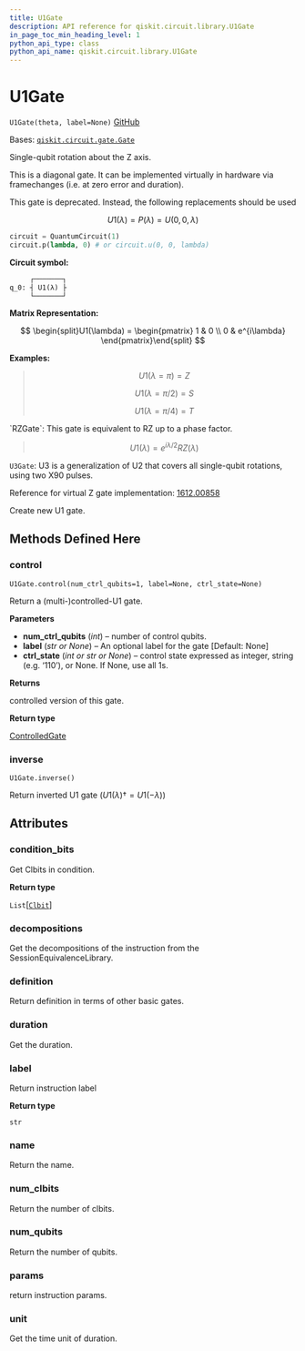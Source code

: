 ```yaml
---
title: U1Gate
description: API reference for qiskit.circuit.library.U1Gate
in_page_toc_min_heading_level: 1
python_api_type: class
python_api_name: qiskit.circuit.library.U1Gate
---
```


# U1Gate

<span id="qiskit.circuit.library.U1Gate" />

`U1Gate(theta, label=None)` [GitHub](https://github.com/qiskit/qiskit/tree/stable/0.22/qiskit/circuit/library/standard_gates/u1.py "view source code")

Bases: [`qiskit.circuit.gate.Gate`](qiskit.circuit.Gate "qiskit.circuit.gate.Gate")

Single-qubit rotation about the Z axis.

This is a diagonal gate. It can be implemented virtually in hardware via framechanges (i.e. at zero error and duration).

<Admonition title="Warning" type="caution">
  This gate is deprecated. Instead, the following replacements should be used

  $$
  U1(\lambda) = P(\lambda)= U(0,0,\lambda)
  $$

  ```python
  circuit = QuantumCircuit(1)
  circuit.p(lambda, 0) # or circuit.u(0, 0, lambda)
  ```
</Admonition>

**Circuit symbol:**

```python
     ┌───────┐
q_0: ┤ U1(λ) ├
     └───────┘
```

**Matrix Representation:**

$$
\begin{split}U1(\lambda) =
    \begin{pmatrix}
        1 & 0 \\
        0 & e^{i\lambda}
    \end{pmatrix}\end{split}
$$

**Examples:**

> $$
> U1(\lambda = \pi) = Z
> $$
>
> $$
> U1(\lambda = \pi/2) = S
> $$
>
> $$
> U1(\lambda = \pi/4) = T
> $$

<Admonition title="See also" type="note">
  `RZGate`: This gate is equivalent to RZ up to a phase factor.

  > $$
  > U1(\lambda) = e^{i{\lambda}/2} RZ(\lambda)
  > $$

  `U3Gate`: U3 is a generalization of U2 that covers all single-qubit rotations, using two X90 pulses.

  Reference for virtual Z gate implementation: [1612.00858](https://arxiv.org/abs/1612.00858)
</Admonition>

Create new U1 gate.

## Methods Defined Here

### control

<span id="qiskit.circuit.library.U1Gate.control" />

`U1Gate.control(num_ctrl_qubits=1, label=None, ctrl_state=None)`

Return a (multi-)controlled-U1 gate.

**Parameters**

*   **num\_ctrl\_qubits** (*int*) – number of control qubits.
*   **label** (*str or None*) – An optional label for the gate \[Default: None]
*   **ctrl\_state** (*int or str or None*) – control state expressed as integer, string (e.g. ‘110’), or None. If None, use all 1s.

**Returns**

controlled version of this gate.

**Return type**

[ControlledGate](qiskit.circuit.ControlledGate "qiskit.circuit.ControlledGate")

### inverse

<span id="qiskit.circuit.library.U1Gate.inverse" />

`U1Gate.inverse()`

Return inverted U1 gate ($U1(\lambda){\dagger} = U1(-\lambda)$)

## Attributes

<span id="qiskit.circuit.library.U1Gate.condition_bits" />

### condition\_bits

Get Clbits in condition.

**Return type**

`List`\[[`Clbit`](qiskit.circuit.Clbit "qiskit.circuit.classicalregister.Clbit")]

<span id="qiskit.circuit.library.U1Gate.decompositions" />

### decompositions

Get the decompositions of the instruction from the SessionEquivalenceLibrary.

<span id="qiskit.circuit.library.U1Gate.definition" />

### definition

Return definition in terms of other basic gates.

<span id="qiskit.circuit.library.U1Gate.duration" />

### duration

Get the duration.

<span id="qiskit.circuit.library.U1Gate.label" />

### label

Return instruction label

**Return type**

`str`

<span id="qiskit.circuit.library.U1Gate.name" />

### name

Return the name.

<span id="qiskit.circuit.library.U1Gate.num_clbits" />

### num\_clbits

Return the number of clbits.

<span id="qiskit.circuit.library.U1Gate.num_qubits" />

### num\_qubits

Return the number of qubits.

<span id="qiskit.circuit.library.U1Gate.params" />

### params

return instruction params.

<span id="qiskit.circuit.library.U1Gate.unit" />

### unit

Get the time unit of duration.

